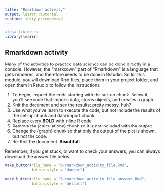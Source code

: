 ```yaml
---
title: "Rmarkdown activity"
output: learnr::tutorial
runtime: shiny_prerendered
---
```

```r
#load libraries
library(learnr)
```

## Rmarkdown activity
Many of the activities to practice data science can be done directly in a console. However, the "markdown" part of "Rmarkdown" is a language that gets rendered, and therefore needs to be done in Rstudio. So for this module, you will download Rmd files, place them in your project folder, and open them in Rstudio to follow the instructions.  
  
1. To begin, inspect the code starting with the set-up chunk. Below it, you’ll see code that imports data, stores objects, and creates a graph.  
2. Knit the document and see the results; pretty messy, huh?  
3. Use what you've learn to execute the code, but not include the results of the set-up chunk and data import chunk.  
4. Replace every **BOLD** with inline R code  
5. Remove the {calculations} chunk so it is not included with the output  
6. Change the {graph} chunk so that only the output of the plot is shown, but not the code.  
7. Re-Knit the document. **Beautiful!**  
  
Remember, if you get stuck, or want to check your answers, you can always download the answer file below  
```r
make_button(file_name = "6-rmarkdown_activity_file.Rmd", 
            button_style = "danger")

make_button(file_name = "6-rmarkdown_activity_file_answers.Rmd", 
            button_style = "default")
```
  